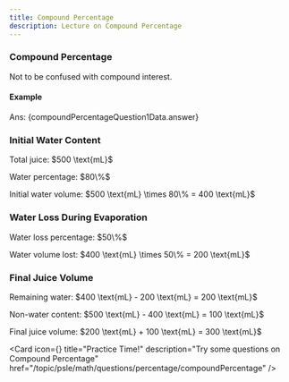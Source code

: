 ```yaml
---
title: Compound Percentage
description: Lecture on Compound Percentage
---
```




### Compound Percentage

<Callout type="info" title="Note">
  Not to be confused with compound interest.
</Callout>

#### Example

<Accordions>
  <Accordion title="Question">
    <MultipleChoiceQuestion questionData={compoundPercentageQuestion1Data} />
  </Accordion>
  <Accordion title="Answer Walkthrough">
    <p className="ml-11">Ans: {compoundPercentageQuestion1Data.answer}</p>
    <div className="steps">
      <div className="step">
        <h3>Initial Water Content</h3>
        <p>Total juice: $500 \text{mL}$</p>
        <p>Water percentage: $80\%$</p>
        <p>
          Initial water volume: $500 \text{mL} \times 80\% = 400 \text{mL}$
        </p>
      </div>
      <div className="step">
        <h3>Water Loss During Evaporation</h3>
        <p>Water loss percentage: $50\%$</p>
        <p>
          Water volume lost: $400 \text{mL} \times 50\% = 200 \text{mL}$
        </p>
      </div>
      <div className="step">
        <h3>Final Juice Volume</h3>
        <p>
          Remaining water: $400 \text{mL} - 200 \text{mL} = 200 \text{mL}$
        </p>
        <p>
          Non-water content: $500 \text{mL} - 400 \text{mL} = 100 \text{mL}$
        </p>
        <p>
          Final juice volume: $200 \text{mL} + 100 \text{mL} = 300 \text{mL}$
        </p>
      </div>
    </div>
  </Accordion>
</Accordions>

<Cards>

<Card
  icon={<FileQuestion />}
  title="Practice Time!"
  description="Try some questions on Compound Percentage"
  href="/topic/psle/math/questions/percentage/compoundPercentage"
/>
</Cards>
